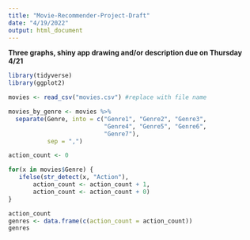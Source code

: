 ```yaml
---
title: "Movie-Recommender-Project-Draft"
date: "4/19/2022"
output: html_document
---
```


**Three graphs, shiny app drawing and/or description due on Thursday 4/21**

```r
library(tidyverse)
library(ggplot2)
```

```r
movies <- read_csv("movies.csv") #replace with file name
```

```r
movies_by_genre <- movies %>%
  separate(Genre, into = c("Genre1", "Genre2", "Genre3",
                           "Genre4", "Genre5", "Genre6",
                           "Genre7"), 
           sep = ",")
```

```r
action_count <- 0

for(x in movies$Genre) {
   ifelse(str_detect(x, "Action"), 
       action_count <- action_count + 1, 
       action_count <- action_count + 0)
}

action_count
genres <- data.frame(c(action_count = action_count))
genres
```


```r

```

